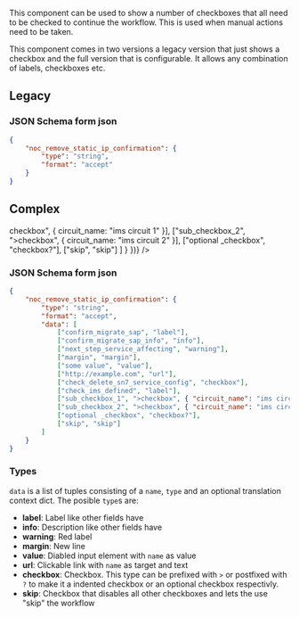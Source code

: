 

<Meta title="Uniforms/AcceptField" component={AcceptField} />

This component can be used to show a number of checkboxes that all need to be checked to continue the workflow. This is used when manual actions need to be taken.

This component comes in two versions a legacy version that just shows a checkbox and the full version that is configurable. It allows any combination of labels, checkboxes etc.

## Legacy

<Story name="Legacy">
    <UserInputContainer
        stepUserInput={createForm({ noc_remove_static_ip_confirmation: { type: "string", format: "accept" } })}
    />
</Story>

### JSON Schema form json

```json
{
    "noc_remove_static_ip_confirmation": {
        "type": "string",
        "format": "accept"
    }
}
```

## Complex

<Story name="Complex">
    <UserInputContainer
        stepUserInput={createForm({
            noc_remove_static_ip_confirmation: {
                type: "string",
                format: "accept",
                data: [
                    ["confirm_migrate_sap", "label"],
                    ["confirm_migrate_sap_info", "info"],
                    ["next_step_service_affecting", "warning"],
                    ["margin", "margin"],
                    ["some value", "value"],
                    ["http://example.com", "url"],
                    ["check_delete_sn7_service_config", "checkbox"],
                    ["check_ims_defined", "label"],
                    ["sub_checkbox_1", ">checkbox", { circuit_name: "ims circuit 1" }],
                    ["sub_checkbox_2", ">checkbox", { circuit_name: "ims circuit 2" }],
                    ["optional _checkbox", "checkbox?"],
                    ["skip", "skip"]
                ]
            }
        })}
    />
</Story>

### JSON Schema form json

```json
{
    "noc_remove_static_ip_confirmation": {
        "type": "string",
        "format": "accept",
        "data": [
            ["confirm_migrate_sap", "label"],
            ["confirm_migrate_sap_info", "info"],
            ["next_step_service_affecting", "warning"],
            ["margin", "margin"],
            ["some value", "value"],
            ["http://example.com", "url"],
            ["check_delete_sn7_service_config", "checkbox"],
            ["check_ims_defined", "label"],
            ["sub_checkbox_1", ">checkbox", { "circuit_name": "ims circuit 1" }],
            ["sub_checkbox_2", ">checkbox", { "circuit_name": "ims circuit 2" }],
            ["optional _checkbox", "checkbox?"],
            ["skip", "skip"]
        ]
    }
}
```

### Types

`data` is a list of tuples consisting of a `name`, `type` and an optional translation context dict. The posible `type`s are:

-   **label**: Label like other fields have
-   **info**: Description like other fields have
-   **warning**: Red label
-   **margin**: New line
-   **value**: Diabled input element with `name` as value
-   **url**: Clickable link with `name` as target and text
-   **checkbox**: Checkbox. This type can be prefixed with `>` or postfixed with `?` to make it a indented checkbox or an optional checkbox respectivly.
-   **skip**: Checkbox that disables all other checkboxes and lets the use "skip" the workflow
